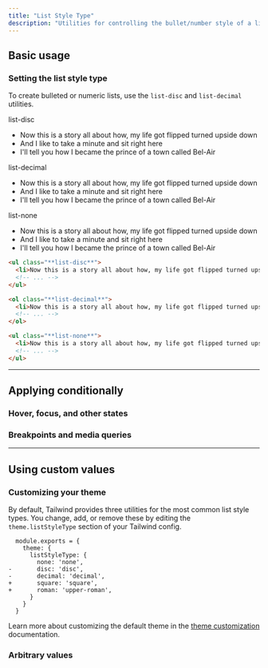 ```yaml
---
title: "List Style Type"
description: "Utilities for controlling the bullet/number style of a list."
---
```




## Basic usage

### Setting the list style type

To create bulleted or numeric lists, use the `list-disc` and `list-decimal` utilities.

<Example>
  <div class="flex flex-col gap-8">
    <div>
      <span class="font-medium text-sm text-slate-500 font-mono mb-3 dark:text-slate-400">list-disc</span>
      <ul class="list-disc list-inside text-normal text-slate-900 dark:text-slate-200">
        <li>Now this is a story all about how, my life got flipped turned upside down</li>
        <li>And I like to take a minute and sit right here</li>
        <li>I'll tell you how I became the prince of a town called Bel-Air </li>
      </ul>
    </div>
    <div>
      <span class="font-medium text-sm text-slate-500 font-mono mb-3 dark:text-slate-400">list-decimal</span>
      <ul class="list-decimal list-inside text-normal text-slate-900 dark:text-slate-200">
        <li>Now this is a story all about how, my life got flipped turned upside down</li>
        <li>And I like to take a minute and sit right here</li>
        <li>I'll tell you how I became the prince of a town called Bel-Air </li>
      </ul>
    </div>
    <div>
      <span class="font-medium text-sm text-slate-500 font-mono mb-3 dark:text-slate-400">list-none</span>
      <ul class="list-none list-inside text-normal text-slate-900 dark:text-slate-200">
        <li>Now this is a story all about how, my life got flipped turned upside down</li>
        <li>And I like to take a minute and sit right here</li>
        <li>I'll tell you how I became the prince of a town called Bel-Air </li>
      </ul>
    </div>
  </div>
</Example>

```html
<ul class="**list-disc**">
  <li>Now this is a story all about how, my life got flipped turned upside down</li>
  <!-- ... -->
</ul>

<ol class="**list-decimal**">
  <li>Now this is a story all about how, my life got flipped turned upside down</li>
  <!-- ... -->
</ol>

<ul class="**list-none**">
  <li>Now this is a story all about how, my life got flipped turned upside down</li>
  <!-- ... -->
</ul>
```

---

## <Heading ignore>Applying conditionally</Heading>

### <Heading ignore>Hover, focus, and other states</Heading>

<HoverFocusAndOtherStates defaultClass="list-none" featuredClass="list-disc" element="ul" />

### <Heading ignore>Breakpoints and media queries</Heading>

<BreakpointsAndMediaQueries defaultClass="list-none" featuredClass="list-disc" element="ul" />

---

## Using custom values

### Customizing your theme

By default, Tailwind provides three utilities for the most common list style types. You change, add, or remove these by editing the `theme.listStyleType` section of your Tailwind config.

```diff-js tailwind.config.js
  module.exports = {
    theme: {
      listStyleType: {
        none: 'none',
-       disc: 'disc',
-       decimal: 'decimal',
+       square: 'square',
+       roman: 'upper-roman',
      }
    }
  }
```

Learn more about customizing the default theme in the [theme customization](/docs/theme#customizing-the-default-theme) documentation.

### Arbitrary values

<ArbitraryValues property="list-style-type" featuredClass="list-[upper-roman]" element="ul" />
